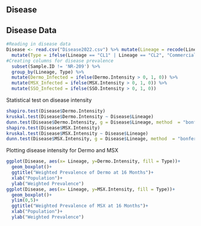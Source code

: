 ## Disease

## Disease Data
```{r}
#Reading in disease data
Disease <- read.csv("Disease2022.csv") %>% mutate(Lineage = recode(Lineage, FI="CL1", NEH="CL2")) %>%
  mutate(Type = ifelse(Lineage == "CL1" | Lineage == "CL2", "Commercial", "Wild")) %>%
#Creating columns for disease prevalence
  subset(Sample.ID != 'NR-209') %>%
  group_by(Lineage, Type) %>%
  mutate(Dermo_Infected = ifelse(Dermo.Intensity > 0, 1, 0)) %>%
  mutate(MSX_Infected = ifelse(MSX.Intensity > 0, 1, 0)) %>%
  mutate(SSO_Infected = ifelse(SSO.Intensity > 0, 1, 0)) 
```

Statistical test on disease intensity
```{r}
shapiro.test(Disease$Dermo.Intensity)
kruskal.test(Disease$Dermo.Intensity ~ Disease$Lineage)
dunn.test(Disease$Dermo.Intensity, g = Disease$Lineage, method  = "bonferroni")
shapiro.test(Disease$MSX.Intensity)
kruskal.test(Disease$MSX.Intensity ~ Disease$Lineage)
dunn.test(Disease$MSX.Intensity, g = Disease$Lineage, method  = "bonferroni")
```

Plotting disease intensity for Dermo and MSX
```{r}
ggplot(Disease, aes(x= Lineage, y=Dermo.Intensity, fill = Type))+
  geom_boxplot()+
  ggtitle("Weighted Prevalence of Dermo at 16 Months")+
  xlab("Population")+
  ylab("Weighted Prevalence")
ggplot(Disease, aes(x= Lineage, y=MSX.Intensity, fill = Type))+
  geom_boxplot()+
  ylim(0,5)+
  ggtitle("Weighted Prevalence of MSX at 16 Months")+
  xlab("Population")+
  ylab("Weighted Prevalence")
```
